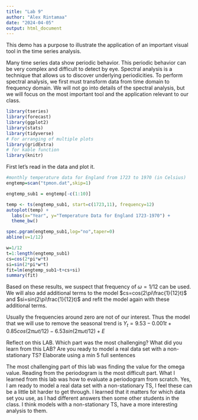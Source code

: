 ```yaml
---
title: "Lab 9"
author: "Alex Rintamaa"
date: "2024-04-05"
output: html_document
---
```


This demo has a purpose to illustrate the application of an important visual tool in the time series analysis. 

Many time series data show periodic behavior. This periodic behavior can be very complex and difficult to detect by eye. Spectral analysis is a technique that allows us to discover underlying periodicities. To perform spectral analysis, we first must transform data from time domain to frequency domain. We will not go into details of the spectral analysis, but we will focus on the most important tool and the application relevant to our class.


```r
library(tseries)
library(forecast)
library(ggplot2)
library(stats)
library(tidyverse)
# For arranging of multiple plots
library(gridExtra)
# for kable function
library(knitr)
```

First let's read in the data and plot it.
```r
#monthly temperature data for England from 1723 to 1970 (in Celsius) 
engtemp=scan("tpmon.dat",skip=1)

engtemp_sub1 = engtemp[-c(1:10)]

temp <- ts(engtemp_sub1, start=c(1723,11), frequency=12)
autoplot(temp) +
  labs(x="Year", y="Temperature Data for England 1723-1970") +
  theme_bw()
```


```r
spec.pgram(engtemp_sub1,log="no",taper=0) 
abline(v=1/12)
```



```r
w=1/12 
t=1:length(engtemp_sub1) 
cs=cos(2*pi*w*t) 
si=sin(2*pi*w*t) 
fit=lm(engtemp_sub1~t+cs+si) 
summary(fit)
```

Based on these results, we suspect that frequency of $\omega=1/12$ can be used. We will also add additional terms to the model $cs=cos(2\pi\frac{1}{12}t)$ and $si=sin(2\pi\frac{1}{12}t)$ and refit the model again with these additional terms.

Usually the frequencies around zero are not of our interest. Thus the model that we will use to remove the seasonal trend is 
$Y_t = 9.53 -0.001 t + 0.85 cos(2\pi\omega t/12) -6.53 sin(2\pi\omega t/12) + E$

Reflect on this LAB. Which part was the most challenging? What did you learn from this LAB? Are you ready to model a real data set with a non-stationary TS? Elaborate using a min 5 full sentences

The most challenging part of this lab was finding the value for the omega value. Reading from the periodogram is the most difficult part. What I learned from this lab was how to evaluate a periodogram from scratch. Yes, I am ready to model a real data set with a non-stationary TS, I feel these can be a little bit harder to get through. I learned that it matters for which data set you use, as I had different answers then some other students in the class. I think models with a non-stationary TS, have a more interesting analysis to them.

